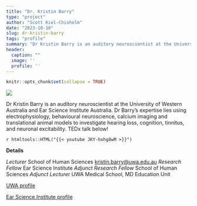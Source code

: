 ```yaml
---
title: "Dr. Kristin Barry"
type: "project"
author: "Scott Kiel-Chisholm"
date: "2023-10-10"
slug: dr-kristin-barry
tags: "profile"
summary: "Dr Kristin Barry is an auditory neuroscientist at the University of Western Australia and Ear Science Institute Australia. Dr Barry’s expertise lies using electrophysiology, behavioural neuroscience, calcium imaging and translational animal models to investigate hearing loss, cognition, tinnitus, and neuronal excitability."
header:
  caption: ""
  image: ''
  profile: ''
---
```


```r
knitr::opts_chunk$set(collapse = TRUE)
```


![](DrKristinBarry.png)

Dr Kristin Barry is an auditory neuroscientist at the University of Western Australia and Ear Science Institute Australia. Dr Barry’s expertise lies using electrophysiology, behavioural neuroscience, calcium imaging and translational animal models to investigate hearing loss, cognition, tinnitus, and neuronal excitability. TEDx talk below!

`r htmltools::HTML("{{< youtube JKY-hohg8wM >}}")`

**Details**

*Lecturer* School of Human Sciences [kristin.barry@uwa.edu.au](mailto:kristin.barry@uwa.edu.au)
*Research Fellow* Ear Science Institute 
*Adjunct Research Fellow* School of Human Sciences
*Adjunct Lecturer* UWA Medical School, MD Education Unit

[UWA profile](https://research-repository.uwa.edu.au/en/persons/kristin-barry)

[Ear Science Institute profile](https://www.earscience.org.au/research/our-scientists/) 

